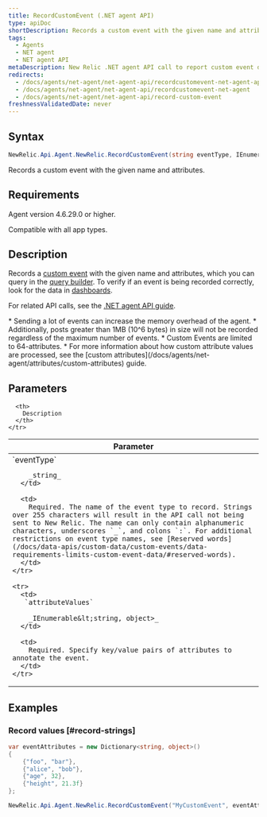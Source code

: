 ```yaml
---
title: RecordCustomEvent (.NET agent API)
type: apiDoc
shortDescription: Records a custom event with the given name and attributes.
tags:
  - Agents
  - NET agent
  - NET agent API
metaDescription: New Relic .NET agent API call to report custom event data to New Relic.
redirects:
  - /docs/agents/net-agent/net-agent-api/recordcustomevent-net-agent-api
  - /docs/agents/net-agent/net-agent-api/recordcustomevent-net-agent
  - /docs/agents/net-agent/net-agent-api/record-custom-event
freshnessValidatedDate: never
---
```


## Syntax

```cs
NewRelic.Api.Agent.NewRelic.RecordCustomEvent(string eventType, IEnumerable<string, object> attributeValues)
```

Records a custom event with the given name and attributes.

## Requirements

Agent version 4.6.29.0 or higher.

Compatible with all app types.

## Description

Records a [custom event](/docs/data-analysis/metrics/analyze-your-metrics/data-collection-metric-timeslice-event-data#event-data) with the given name and attributes, which you can query in the [query builder](/docs/query-your-data/explore-query-data/query-builder/introduction-query-builder). To verify if an event is being recorded correctly, look for the data in [dashboards](/docs/query-your-data/explore-query-data/dashboards/introduction-new-relic-one-dashboards).

For related API calls, see the [.NET agent API guide](/docs/agents/net-agent/api-guides/guide-using-net-agent-api#custom-data).

<Callout variant="important">
  * Sending a lot of events can increase the memory overhead of the agent.
  * Additionally, posts greater than 1MB (10^6 bytes) in size will not be recorded regardless of the maximum number of events.
  * Custom Events are limited to 64-attributes.
  * For more information about how custom attribute values are processed, see the [custom attributes](/docs/agents/net-agent/attributes/custom-attributes) guide.
</Callout>

## Parameters

<table>
  <thead>
    <tr>
      <th width="25%">
        Parameter
      </th>

      <th>
        Description
      </th>
    </tr>
  </thead>

  <tbody>
    <tr>
      <td>
        `eventType`

        _string_
      </td>

      <td>
        Required. The name of the event type to record. Strings over 255 characters will result in the API call not being sent to New Relic. The name can only contain alphanumeric characters, underscores `_`, and colons `:`. For additional restrictions on event type names, see [Reserved words](/docs/data-apis/custom-data/custom-events/data-requirements-limits-custom-event-data/#reserved-words).
      </td>
    </tr>

    <tr>
      <td>
       `attributeValues`

        _IEnumerable&lt;string, object>_
      </td>

      <td>
        Required. Specify key/value pairs of attributes to annotate the event.
      </td>
    </tr>
  </tbody>
</table>

## Examples

### Record values [#record-strings]

```cs
var eventAttributes = new Dictionary<string, object>() 
{
    {"foo", "bar"},
    {"alice", "bob"}, 
    {"age", 32}, 
    {"height", 21.3f}
};

NewRelic.Api.Agent.NewRelic.RecordCustomEvent("MyCustomEvent", eventAttributes);
```
